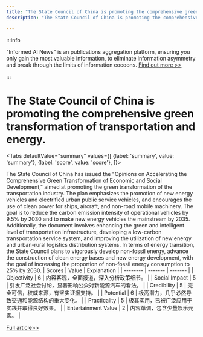 ```yaml
---
title: "The State Council of China is promoting the comprehensive green transformation of transportation and energy."
description: "The State Council of China is promoting the comprehensive green transformation of transportation and energy."

---
```



:::info

"Informed AI News" is an publications aggregation platform, ensuring you only gain the most valuable information, to eliminate information asymmetry and break through the limits of information cocoons.  [Find out more >>](/)

:::

# The State Council of China is promoting the comprehensive green transformation of transportation and energy.


<Tabs
	defaultValue="summary"
	values={[
	{label: 'summary', value: 'summary'},
	{label: 'score', value: 'score'},
]}>
<TabItem value="summary">


The State Council of China has issued the "Opinions on Accelerating the Comprehensive Green Transformation of Economic and Social Development," aimed at promoting the green transformation of the transportation industry. The plan emphasizes the promotion of new energy vehicles and electrified urban public service vehicles, and encourages the use of clean power for ships, aircraft, and non-road mobile machinery. The goal is to reduce the carbon emission intensity of operational vehicles by 9.5% by 2030 and to make new energy vehicles the mainstream by 2035. Additionally, the document involves enhancing the green and intelligent level of transportation infrastructure, developing a low-carbon transportation service system, and improving the utilization of new energy and urban-rural logistics distribution systems. In terms of energy transition, the State Council plans to vigorously develop non-fossil energy, advance the construction of clean energy bases and new energy development, with the goal of increasing the proportion of non-fossil energy consumption to 25% by 2030.
</TabItem>
<TabItem value="score">
	| Scores     | Value   | Explanation |
	| -------- | ------- | ------- |
	| Objectivity  | 6    | 内容客观，全面报道，深入分析政策细节。    |
	| Social Impact | 5     | 引发广泛社会讨论，显著影响公众对新能源汽车的看法。    |
	| Credibility    | 5    | 完全可信，权威来源，有坚实证据支持。    |
	| Potential    | 6    | 极高潜力，几乎必然导致交通和能源结构的重大变化。    |
	| Practicality    | 5    | 极其实用，已被广泛应用于实践并取得良好效果。    |
	| Entertainment Value    | 2    | 内容单调，包含少量娱乐元素。    |
</TabItem>
</Tabs>

[Full article>>](https://readhub.cn/topic/8bxvbqabM7R)
